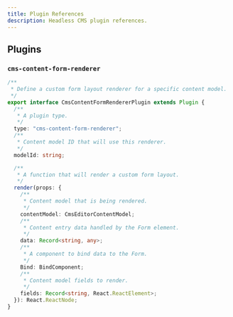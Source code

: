 ```yaml
---
title: Plugin References
description: Headless CMS plugin references.
---
```


## Plugins

### `cms-content-form-renderer`

```ts
/**
 * Define a custom form layout renderer for a specific content model.
 */
export interface CmsContentFormRendererPlugin extends Plugin {
  /**
   * A plugin type.
   */
  type: "cms-content-form-renderer";
  /**
   * Content model ID that will use this renderer.
   */
  modelId: string;

  /**
   * A function that will render a custom form layout.
   */
  render(props: {
    /**
     * Content model that is being rendered.
     */
    contentModel: CmsEditorContentModel;
    /**
     * Content entry data handled by the Form element.
     */
    data: Record<string, any>;
    /**
     * A component to bind data to the Form.
     */
    Bind: BindComponent;
    /**
     * Content model fields to render.
     */
    fields: Record<string, React.ReactElement>;
  }): React.ReactNode;
}
```